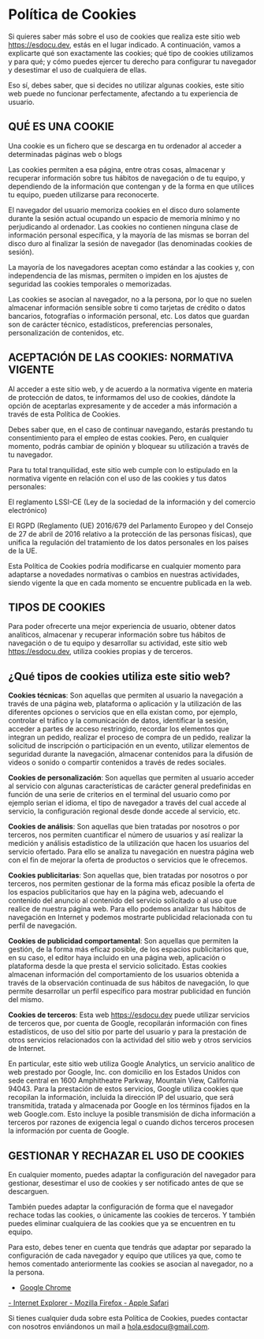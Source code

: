 # Política de Cookies

Si quieres saber más sobre el uso de cookies que realiza este sitio web
https://esdocu.dev, estás en el lugar indicado. A continuación, vamos a explicarte qué
son exactamente las cookies; qué tipo de cookies utilizamos y para qué; y cómo puedes
ejercer tu derecho para configurar tu navegador y desestimar el uso de cualquiera de
ellas.

Eso sí, debes saber, que si decides no utilizar algunas cookies, este sitio web puede no
funcionar perfectamente, afectando a tu experiencia de usuario.

## QUÉ ES UNA COOKIE

Una cookie es un fichero que se descarga en tu ordenador al acceder a determinadas páginas web o blogs

Las cookies permiten a esa página, entre otras cosas, almacenar y recuperar información
sobre tus hábitos de navegación o de tu equipo, y dependiendo de la información que
contengan y de la forma en que utilices tu equipo, pueden utilizarse para reconocerte.

El navegador del usuario memoriza cookies en el disco duro solamente durante la sesión
actual ocupando un espacio de memoria mínimo y no perjudicando al ordenador. Las cookies
no contienen ninguna clase de información personal específica, y la mayoría de las
mismas se borran del disco duro al finalizar la sesión de navegador (las denominadas
cookies de sesión).

La mayoría de los navegadores aceptan como estándar a las cookies y, con independencia
de las mismas, permiten o impiden en los ajustes de seguridad las cookies temporales o
memorizadas.

Las cookies se asocian al navegador, no a la persona, por lo que no suelen almacenar
información sensible sobre ti como tarjetas de crédito o datos bancarios, fotografías o
información personal, etc. Los datos que guardan son de carácter técnico, estadísticos,
preferencias personales, personalización de contenidos, etc.

## ACEPTACIÓN DE LAS COOKIES: NORMATIVA VIGENTE

Al acceder a este sitio web, y de acuerdo a la normativa vigente en materia de
protección de datos, te informamos del uso de cookies, dándote la opción de aceptarlas
expresamente y de acceder a más información a través de esta Política de Cookies.

Debes saber que, en el caso de continuar navegando, estarás prestando tu consentimiento
para el empleo de estas cookies. Pero, en cualquier momento, podrás cambiar de opinión y
bloquear su utilización a través de tu navegador.

Para tu total tranquilidad, este sitio web cumple con lo estipulado en la normativa
vigente en relación con el uso de las cookies y tus datos personales:

El reglamento LSSI-CE (Ley de la sociedad de la información y del comercio electrónico)

El RGPD (Reglamento (UE) 2016/679 del Parlamento Europeo y del Consejo de 27 de abril de
2016 relativo a la protección de las personas físicas), que unifica la regulación del
tratamiento de los datos personales en los países de la UE.

Esta Política de Cookies podría modificarse en cualquier momento para adaptarse a
novedades normativas o cambios en nuestras actividades, siendo vigente la que en cada
momento se encuentre publicada en la web.

## TIPOS DE COOKIES

Para poder ofrecerte una mejor experiencia de usuario, obtener datos analíticos,
almacenar y recuperar información sobre tus hábitos de navegación o de tu equipo y
desarrollar su actividad, este sitio web https://esdocu.dev, utiliza cookies propias y
de terceros.

## ¿Qué tipos de cookies utiliza este sitio web?

<strong>Cookies técnicas</strong>: Son aquellas que permiten al usuario la navegación a
través de una página web, plataforma o aplicación y la utilización de las diferentes
opciones o servicios que en ella existan como, por ejemplo, controlar el tráfico y la
comunicación de datos, identificar la sesión, acceder a partes de acceso restringido,
recordar los elementos que integran un pedido, realizar el proceso de compra de un
pedido, realizar la solicitud de inscripción o participación en un evento, utilizar
elementos de seguridad durante la navegación, almacenar contenidos para la difusión de
videos o sonido o compartir contenidos a través de redes sociales.

<strong>Cookies de personalización</strong>: Son aquellas que permiten al usuario
acceder al servicio con algunas características de carácter general predefinidas en
función de una serie de criterios en el terminal del usuario como por ejemplo serian el
idioma, el tipo de navegador a través del cual accede al servicio, la configuración
regional desde donde accede al servicio, etc.

<strong>Cookies de análisis</strong>: Son aquellas que bien tratadas por nosotros o por
terceros, nos permiten cuantificar el número de usuarios y así realizar la medición y
análisis estadístico de la utilización que hacen los usuarios del servicio ofertado.
Para ello se analiza tu navegación en nuestra página web con el fin de mejorar la oferta
de productos o servicios que le ofrecemos.

<strong>Cookies publicitarias</strong>: Son aquellas que, bien tratadas por nosotros o
por terceros, nos permiten gestionar de la forma más eficaz posible la oferta de los
espacios publicitarios que hay en la página web, adecuando el contenido del anuncio al
contenido del servicio solicitado o al uso que realice de nuestra página web. Para ello
podemos analizar tus hábitos de navegación en Internet y podemos mostrarte publicidad
relacionada con tu perfil de navegación.

<strong>Cookies de publicidad comportamental</strong>: Son aquellas que permiten la
gestión, de la forma más eficaz posible, de los espacios publicitarios que, en su caso,
el editor haya incluido en una página web, aplicación o plataforma desde la que presta
el servicio solicitado. Estas cookies almacenan información del comportamiento de los
usuarios obtenida a través de la observación continuada de sus hábitos de navegación, lo
que permite desarrollar un perfil específico para mostrar publicidad en función del
mismo.

<strong>Cookies de terceros</strong>: Esta web https://esdocu.dev puede utilizar
servicios de terceros que, por cuenta de Google, recopilarán información con fines
estadísticos, de uso del sitio por parte del usuario y para la prestación de otros
servicios relacionados con la actividad del sitio web y otros servicios de Internet.

En particular, este sitio web utiliza Google Analytics, un servicio analítico de web
prestado por Google, Inc. con domicilio en los Estados Unidos con sede central en 1600
Amphitheatre Parkway, Mountain View, California 94043. Para la prestación de estos
servicios, Google utiliza cookies que recopilan la información, incluida la dirección IP
del usuario, que será transmitida, tratada y almacenada por Google en los términos
fijados en la web Google.com. Esto incluye la posible transmisión de dicha información a
terceros por razones de exigencia legal o cuando dichos terceros procesen la información
por cuenta de Google.

## GESTIONAR Y RECHAZAR EL USO DE COOKIES

En cualquier momento, puedes adaptar la configuración del navegador para gestionar,
desestimar el uso de cookies y ser notificado antes de que se descarguen.

También puedes adaptar la configuración de forma que el navegador rechace todas las
cookies, o únicamente las cookies de terceros. Y también puedes eliminar cualquiera de
las cookies que ya se encuentren en tu equipo.

Para esto, debes tener en cuenta que tendrás que adaptar por separado la configuración
de cada navegador y equipo que utilices ya que, como te hemos comentado anteriormente
las cookies se asocian al navegador, no a la persona.
<br/>
<a className="text-blue-500" href="https://support.google.com/chrome/answer/95647?hl=es-419" target="_blank" rel="noreferrer">
- Google Chrome
</a>

<a className="text-blue-500" href="https://support.microsoft.com/es-es/help/17442/windows-internet-explorer-delete-manage-cookies#ie=ie-10" target="_blank" rel="noreferrer" >
- Internet Explorer
</a>

<a className="text-blue-500" href="https://support.mozilla.org/es/kb/habilitar-y-deshabilitar-cookies-sitios-web-rastrear-preferencias?redirectlocale=es&redirectslug=habilitar-y-deshabilitar-cookies-que-los-sitios-we" target="_blank" rel="noreferrer">
- Mozilla Firefox
</a>

<a className="text-blue-500" href="https://support.apple.com/es-es/HT201265" target="_blank" rel="noreferrer">
- Apple Safari
</a>

Si tienes cualquier duda sobre esta Política de Cookies, puedes contactar con nosotros
enviándonos un mail a hola.esdocu@gmail.com.
